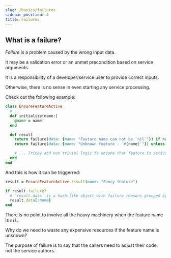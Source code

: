 ```yaml
---
slug: /basics/failures
sidebar_position: 4
title: Failures
---
```


## What is a failure?

_Failure_ is a problem caused by the wrong input data.

It may be a validation error or an unmet precondition based on service arguments.

It is a responsibility of a developer/service user to provide correct inputs.

Otherwise, there is no sense in even starting any service processing.

Check out the following example:

```ruby
class EnsureFeatureActive
  # ...
  def initialize(name:)
    @name = name
  end

  def result
    return failure(data: {name: "Feature name can not be `nil`"}) if name.nil?
    return failure(data: {name: "Unknown feature - `#{name}`"}) unless Feature.exist?(name: name)

    # ... Tricky and non trivial logic to ensure that feature is active...
  end
end
```

And this is how it can be triggerred:

```ruby
result = EnsureFeatureActive.result(name: "Fancy feature")

if result.failure?
  # `result.data` is a hash-like object with failure reasons grouped by parameters.
  result.data[:name]
end
```

There is no point to involve all the heavy machinery when the feature name is `nil`.

Why do we need to waste any expensive resources if the feature name is unknown?

The purpose of failure is to say that the callers need to adjust their code, not the service authors.
